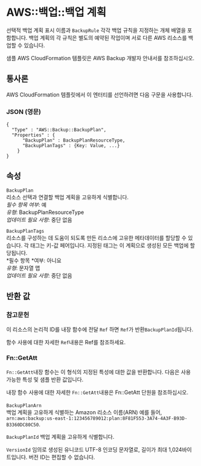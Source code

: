 # AWS::백업::백업 계획

선택적 백업 계획 표시 이름과 `BackupRule` 각각 백업 규칙을 지정하는 개체 배열을 포함합니다. 백업 계획의 각 규칙은 별도의 예약된 작업이며 서로 다른 AWS 리소스를 백업할 수 있습니다.

샘플 AWS CloudFormation 템플릿은 AWS Backup 개발자 안내서를 참조하십시오.

## 통사론

AWS CloudFormation 템플릿에서 이 엔터티를 선언하려면 다음 구문을 사용합니다.

### JSON (영문)

```
{
  "Type" : "AWS::Backup::BackupPlan",
  "Properties" : {
      "BackupPlan" : BackupPlanResourceType,
      "BackupPlanTags" : {Key: Value, ...}
    }
}
```

## 속성

`BackupPlan`  
리소스 선택과 연결할 백업 계획을 고유하게 식별합니다.  
_필수 항목 여부_: 예  
_유형_: BackupPlanResourceType  
_업데이트 필요 사항_: 중단 없음

`BackupPlanTags`  
리소스를 구성하는 데 도움이 되도록 만든 리소스에 고유한 메타데이터를 할당할 수 있습니다. 각 태그는 키-값 페어입니다. 지정된 태그는 이 계획으로 생성된 모든 백업에 할당됩니다.  
*필수 항목 *여부: 아니요  
_유형_: 문자열 맵  
_업데이트 필요 사항_: 중단 없음

## 반환 값

### 참고문헌

이 리소스의 논리적 ID를 내장 함수에 전달 `Ref` 하면 `Ref`가 반환`BackupPlanId`됩니다.

함수 사용에 대한 자세한 `Ref`내용은 Ref를 참조하세요.

### Fn::GetAtt

`Fn::GetAtt`내장 함수는 이 형식의 지정된 특성에 대한 값을 반환합니다. 다음은 사용 가능한 특성 및 샘플 반환 값입니다.

내장 함수 사용에 대한 자세한 `Fn::GetAtt`내용은 Fn::GetAtt 단원을 참조하십시오.

####

`BackupPlanArn`  
백업 계획을 고유하게 식별하는 Amazon 리소스 이름(ARN) 예를 들어, `arn:aws:backup:us-east-1:123456789012:plan:8F81F553-3A74-4A3F-B93D-B3360DC80C50`.

`BackupPlanId` 백업 계획을 고유하게 식별합니다.

`VersionId` 임의로 생성된 유니코드 UTF-8 인코딩 문자열로, 길이가 최대 1,024바이트입니다. 버전 ID는 편집할 수 없습니다.
